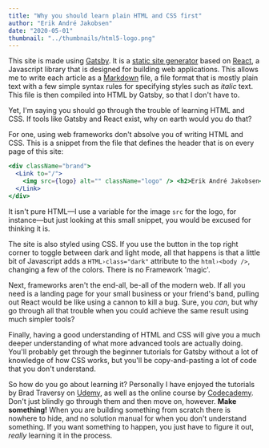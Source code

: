```yaml
---
title: "Why you should learn plain HTML and CSS first"
author: "Erik André Jakobsen"
date: "2020-05-01"
thumbnail: "../thumbnails/html5-logo.png"
---
```


This site is made using [Gatsby](https://gatsbyjs.org). It is a [static site generator](https://www.netlify.com/blog/2020/04/14/what-is-a-static-site-generator-and-3-ways-to-find-the-best-one/) based on [React](https://reactjs.org/), a Javascript library that is designed for building web applications. This allows me to write each article as a [Markdown](https://en.wikipedia.org/wiki/Markdown) file, a file format that is mostly plain text with a few simple syntax rules for specifying styles such as _italic_ text. This file is then compiled into HTML by Gatsby, so that I don't have to.

Yet, I'm saying you should go through the trouble of learning HTML and CSS. If tools like Gatsby and React exist, why on earth would you do that?

For one, using web frameworks don't absolve you of writing HTML and CSS. This is a snippet from the file that defines the header that is on every page of this site:

```jsx
<div className="brand">
  <Link to="/">
    <img src={logo} alt="" className="logo" /> <h2>Erik André Jakobsen</h2>
  </Link>
</div>
```

It isn't pure HTML—I use a variable for the image `src` for the logo, for instance—but just looking at this small snippet, you would be excused for thinking it is.

The site is also styled using CSS. If you use the button in the top right corner to toggle between dark and light mode, all that happens is that a little bit of Javascript adds a `HTML›class="dark"` attribute to the `html›<body />`, changing a few of the colors. There is no Framework 'magic'.

Next, frameworks aren't the end-all, be-all of the modern web. If all you need is a landing page for your small business or your friend's band, pulling out React would be like using a cannon to kill a bug. Sure, you _can_, but why go through all that trouble when you could achieve the same result using much simpler tools?

Finally, having a good understanding of HTML and CSS will give you a much deeper understanding of what more advanced tools are actually doing. You'll probably get through the beginner tutorials for Gatsby without a lot of knowledge of how CSS works, but you'll be copy-and-pasting a lot of code that you don't understand.

So how do you go about learning it? Personally I have enjoyed the tutorials by Brad Traversy on [Udemy](https://www.udemy.com/), as well as the online course by [Codecademy](https://www.codecademy.com/). Don't just blindly go through them and then move on, however. **Make something!** When you are building something from scratch there is nowhere to hide, and no solution manual for when you don't understand something. If you want something to happen, you just have to figure it out, _really_ learning it in the process.
